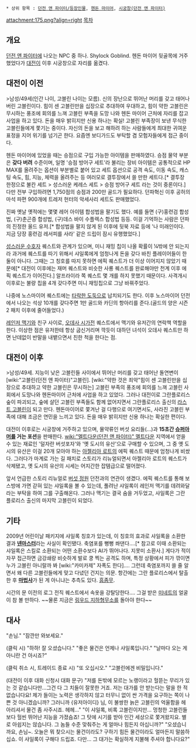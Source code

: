  * 상위 항목 : [[던전 앤 파이터/등장인물]], [[헨돈 마이어]], [[시궁창(던전 앤 파이터)]]
attachment:175.png?align=right
[[목차]]
== 개요 ==
[[던전 앤 파이터]]에 나오는 NPC 중 하나. Shylock Goblind. 헨돈 마이어 뒷골목에 거주했었다가 [[대전이]] 이후 시궁창으로 자리를 옮겼다.

== 대전이 이전 ==
>남성/49세(인간 나이, 고블린 나이는 모름). 신의 장난으로 뛰어난 머리를 갖고 태어나버린 고블린이다. 힘이 센 고블린만을 십장으로 추대하여 우대하고, 힘이 약한 고블린은 무시하는 풍조에 회의를 느껴 고블린 부족을 도망 나와 헨돈 마이어 근처에 자리를 잡고 사업을 하고 있다. 돈을 매우 밝히지만 신용 하나는 확실! 고블린 부족장이 보낸 무식한 고블린들에게 쫓기는 중이다. 자신의 돈을 보고 해하려 하는 사람들에게 최대한 귀여운 표정을 지어 위기를 넘기곤 한다. 요즘엔 보디가드도 부탁할 겸 모험자들에게 접근 중이다.

헨돈 마이어에 있었을 때는 승점으로 구입 가능한 아이템을 판매하였다. 승점 물약 부분은 '''갖다 버려''' 수준이며, 일명 '승점 방어구 세트'라 불리는 장비 아이템은 공통적으로 HP MAX를 올려주는 옵션이 부분별로 붙어 있고 세트 옵션으로 공격 속도, 이동 속도, 캐스팅 속도, 힘, 지능, 체력을 올려주는 등 여러모로 결투장에서 쓸 만한 세트다.[* 결투장 한정으로 불칸 세트 > 성스러운 케레스 세트 > 승점 방어구 세트 라는 것이 중론이다.] 다만 전부 구입하려면 1,750점의 승점과 200만 골드가 필요하다. 던파혁신 이후 공허의 마석 파편 900개에 트레저 헌터의 악세사리 세트도 판매했었다.

진짜 옛날 옛적에는 몇몇 레어 아이템 합성법을 팔기도 했다. 예를 들면 (구)홍련검 합성법, (구)춘곤증 합성법, (구)데스 바이 수플렉스 합성법 등등. 이걸 기억하는 사람은 던파의 진정한 올드 유저.[* 합성법을 팔지 않게 된 이후에 뒷북 자료 등에 '나 미래인이다. 지금 당장 홍련검 레서피를 사라' 같은 드립이 잠시 유행했었다.]

[[성스러운 수호자]] 퀘스트와 관계가 있으며, 미니 재밍 칩이 나올 확률이 ¼밖에 안 되는지라 과거에 퀘스트를 따기 위해서 샤일록에게 엄청나게 돈을 갖다 바친 플레이어들이 한둘이 아니다. 그때는 그 칭호를 따지 못하면 에픽 퀘스트가 더 이상 이어지지 않았기 때문에[* 대전이 이후에는 재머 퀘스트와 비슷한 사룡 퀘스트를 완료해야만 천계 이후 에픽 퀘스트가 이어진다.] 알프라이라 쪽 퀘스트 몇 개를 하지 못했기 때문이다. 사격개시 이후로는 불량 칩을 4개 갖다주면 미니 재밍칩으로 그냥 바꿔주었다.

나중에 노스마이어 퀘스트에는 [[타락한 도둑]]으로 납치되기도 한다. 이후 노스마이어 던전에서 나오는 석상 10개를 갖다주면 1만 골드와 카딘의 항아리를 준다.(골드의 양은 시즌2 패치 이후에 줄어들었다.)

[[레인저 맥기]]와 친구 사이로, [[오데사 시가전]] 퀘스트에서 맥기와 유저간의 연락책 역할을 한다. 이상한 점은 유저한테 항상 굽신거리며 깍듯이 대하던 녀석이 오데사 퀘스트만 하면 난데없이 반말을 내뱉으면서 친한 척을 한다는 점.

== 대전이 이후 ==
>남성/49세. 지능이 낮은 고블린들 사이에서 뛰어난 머리를 갖고 태어난 돌연변이 [wiki:"고블린(던전 앤 파이터)"고블린]. [wiki:"약한 것은 죄악"힘이 센 고블린만을 십장으로 추대하고 약한 고블린은 무시하는] 고블린 부족의 풍조에 회의를 느껴 고블린 사회에서 도망나와 헨돈마이어 근처에 사업을 하고 있었다. 그러나 대전이로 그란플로리스 숲이 파괴되고, 숲에 살던 고블린 부족들도 함께 없어지면서 그란플로리스 출신의 [[모히칸족의 최후|라스트 고블린]]이 되고 만다. 헨돈마이어로 쫓겨난 걸 다행으로 여기면서도, 사라진 고블린 부족에 대해 조금은 연민을 느끼고 있다. 돈을 매우 밝히지만 신용 하나는 확실한 편이다.

대전이 이후로는 시궁창에 거주하고 있으며, 물약류인 버섯 요리들(…)과 '''15초간 [[슈퍼아머]]를 거는 포션'''을 판매한다. [[wiki:"멜트다운(던전 앤 파이터)" 멜트다운]] 지역에서 얻을 수 있는 재료인 '덜자란 버섯포자'와 '옛 도시의 유산'으로 구매할 수 있으며, 그 중 옛 도시의 유산은 이걸 20개 모아야 하는 [[아젤리아 로트]]의 에픽 퀘스트 때문에 엄청나게 비쌌다. 그러다가 마계로 가는 길 패치로 스토리가 리뉴얼되면서 아젤리아 로트의 퀘스트가 삭제됐고, 옛 도시의 유산의 시세는 어지간한 잡템급으로 떨어졌다.

앞서 언급한 스토리 리뉴얼로 [[버섯 정원]] 던전과의 연관이 생겼다. 에픽 퀘스트를 통해 보스방에 가면 갇혀 있는 샤일록을 볼 수 있는데, 풀려난 샤일록이 레인저 맥기를 데려와달라는 부탁을 하여 그를 구출해온다. 그러나 맥기는 결국 숨을 거두었고, 샤일록은 그란 플로리스 출신의 마지막 고블린이 되었다.

== 기타 ==
2009년 어린이날 패키지에 샤일록 칭호가 있는데, 이 칭호의 효과로 샤일록을 소환한 결과 '''[[넨마스터]]'''라는 사실이 확인됐다. 축염포를 뻥뻥 쏴댄다….[* 참고로 이때 소환되는 샤일록은 스킬로 소환되는 어떤 소환수보다 AI가 뛰어나다. 지못미 소환사.] 게다가 적이 자꾸 접근하면 금강쇄랑 비슷하게 발로 쿵 찍는 공격도 하며, 특정 상황에서 피가 깎이면 누가 고블린 아니랄까 봐 [wiki:"카미카제" 자폭도 한다]…. 그런데 축염포까지 쓸 줄 알면서 왜 다른 고블린들에게 맞고 다녔던 건지는 의문. 항간에는 그란 플로리스에서 탈출한 후 '''[[마법사]]'''가 된 게 아니냐는 추측도 있다. [[흠좀무]].

시간의 문 이전의 로그 전직 퀘스트에서 속옷을 강탈당한다…. 그걸 받은 [[미네트]]의 얼굴이 참 볼 만하다. ~~물론 지금은 [[링우드 지하형무소]]를 돌아야 한다~~

== 대사 ==
"손님."
"잠깐만 와보세요."

(클릭 시)
"하하! 잘 오셨습니다."
"좋은 물건은 언제나 샤일록입니다."
"날마다 오는 게 아니란 건 아시죠?"

(클릭 취소 시, 트레이드 종료 시)
"또 오십시오."
"고블린에겐 비밀입니다."

(대전이 이후 대화 신청시 대화 문구)
"저를 돈밖에 모르는 노랭이라고 헐뜯는 무리가 있는 것 같습니다만…그건 다 그 치들이 잘못한 거죠. 저는 대가를 안 받는다는 말을 한 적 없습니다요! 제가 들이는 노력은 생각하지 않고 터무니 없이 싼 가격을 요구하는 쪽이 나쁜 것 아니겠습니까? 그러니까 {유저아이디} 님, 이 불쌍한 늙은 고블린의 억울함을 헤아리셔서 물건 좀 사주시죠. 헤헤…"
"이 샤일록, 비록 고블린이지만… 멍청한 고블린들 보다 헐씬 뛰어난 지능을 가졌슴죠! 그 탓에 시기를 받아 인간 세상으로 쫓겨왔지요. 별로 아쉽지는 않습니다. 그 놈들 수준 맞춰주는 게 얼마나 힘든지 아십니까?"
"오셨습니까요, 손님~. 오늘은 뭐 찾으시는 물건이라도? 구하기 힘든 물건이라도 얼마든지 말씀하십쇼. 이 샤일록이 구해다 드립죠. 다만… 그 대가는 확실하게 지불해 주셔야 합니다요?"
